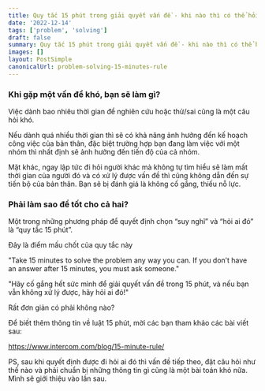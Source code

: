 ```yaml
---
title: Quy tắc 15 phút trong giải quyết vấn đề - khi nào thì có thể hỏi người khác
date: '2022-12-14'
tags: ['problem', 'solving']
draft: false
summary: Quy tắc 15 phút trong giải quyết vấn đề - khi nào thì có thể hỏi người khác
images: []
layout: PostSimple
canonicalUrl: problem-solving-15-minutes-rule
---
```


### Khi gặp một vấn đề khó, bạn sẽ làm gì?

Việc dành bao nhiêu thời gian để nghiên cứu hoặc thử/sai cũng là một câu hỏi khó.

Nếu dành quá nhiều thời gian thì sẽ có khả năng ảnh hưởng đến kế hoạch công việc của bản thân, đặc biệt trường hợp bạn đang làm việc với một nhóm thì nhất định sẽ ảnh hưởng đến tiến độ của cả nhóm.

Mặt khác, ngay lập tức đi hỏi người khác mà không tự tìm hiểu sẽ làm mất thời gian của người đó và có xử lý được vấn đề thì cũng không dẫn đến sự tiến bộ của bản thân. Bạn sẽ bị đánh giá là không cố gắng, thiếu nỗ lực.

### Phải làm sao để tốt cho cả hai?

Một trong những phương pháp để quyết định chọn “suy nghĩ” và “hỏi ai đó” là “quy tắc 15 phút”.

Đây là điểm mấu chốt của quy tắc này

"Take 15 minutes to solve the problem any way you can. If you don’t have an answer after 15 minutes, you must ask someone."

"Hãy cố gắng hết sức mình để giải quyết vấn đề trong 15 phút, và nếu bạn vẫn không xử lý được, hãy hỏi ai đó!"

Rất đơn giản có phải không nào?

Để biết thêm thông tin về luật 15 phút, mời các bạn tham khảo các bài viết sau:

https://www.intercom.com/blog/15-minute-rule/

PS, sau khi quyết định được đi hỏi ai đó thì vấn đề tiếp theo, đặt câu hỏi như thế nào và phải chuẩn bị những thông tin gì cũng là một bài toán khó nữa. Mình sẽ giới thiệu vào lần sau.
